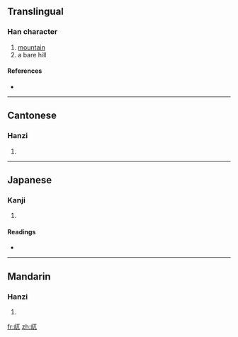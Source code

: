 ==Translingual==

===Han character===
{{Han char|rn=46|rad=山|as=03|sn=6|four=2171<sub>0</sub>|canj=山一山 (UMU)}}

# [[mountain]]
# a bare hill

====References====
* {{Han ref|kx=0307.220|dkj=07897|dj=0607.190|hdz=10761.040|uh=5C7C|ud=23676|bh=C9D6|bd=51670}}

----

==Cantonese==

===Hanzi===
{{yue-hanzi|jyut=|y=ngat6}}

# {{defn|Cantonese|sort=山03}}

----

==Japanese==

===Kanji===
{{ja-kanji|grade=|rs=山03}}

# {{defn|Japanese|sort=山03}}

====Readings====
* {{ja-readings|on=[[ごつ]] (gotsu), [[ごち]] (gochi), [[ぐつ]] (gutsu), [[ぐち]] (guchi), [[こつ]] (kotsu)|kun=}}

----

==Mandarin==

===Hanzi===
{{cmn-hanzi|pin=[[wù]] ([[wu4]])|wg=wu<sup>4</sup>}}

# {{defn|Mandarin|sort=山03}}

[[fr:屼]]
[[zh:屼]]